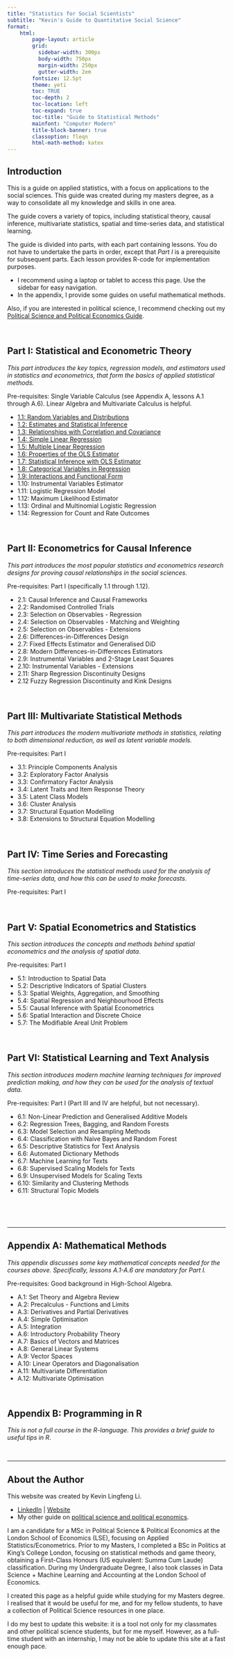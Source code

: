 ```yaml
---
title: "Statistics for Social Scientists"
subtitle: "Kevin's Guide to Quantitative Social Science"
format:
    html:
        page-layout: article
        grid:
          sidebar-width: 300px
          body-width: 750px
          margin-width: 250px
          gutter-width: 2em
        fontsize: 12.5pt
        theme: yeti
        toc: TRUE
        toc-depth: 2
        toc-location: left
        toc-expand: true
        toc-title: "Guide to Statistical Methods"
        mainfont: "Computer Modern"
        title-block-banner: true
        classoption: fleqn
        html-math-method: katex
---
```


## Introduction

This is a guide on applied statistics, with a focus on applications to the social sciences. This guide was created during my masters degree, as a way to consolidate all my knowledge and skills in one area.

The guide covers a variety of topics, including statistical theory, causal inference, multivariate statistics, spatial and time-series data, and statistical learning.

The guide is divided into parts, with each part containing lessons. You do not have to undertake the parts in order, except that *Part I* is a prerequisite for subsequent parts. Each lesson provides R-code for implementation purposes.

-   I recommend using a laptop or tablet to access this page. Use the sidebar for easy navigation.
-   In the appendix, I provide some guides on useful mathematical methods.

Also, if you are interested in political science, I recommend checking out my [Political Science and Political Economics Guide](https://politicalscience.github.io).

<br />

## Part I: Statistical and Econometric Theory

*This part introduces the key topics, regression models, and estimators used in statistics and econometrics, that form the basics of applied statistical methods.*

Pre-requisites: Single Variable Calculus (see Appendix A, lessons A.1 through A.6). Linear Algebra and Multivariate Calculus is helpful.

-   [1.1: Random Variables and Distributions](https://statsnotes.github.io/theory/1.html)
-   [1.2: Estimates and Statistical Inference](https://statsnotes.github.io/theory/2.html)
-   [1.3: Relationships with Correlation and Covariance](https://statsnotes.github.io/theory/3.html)
-   [1.4: Simple Linear Regression](https://statsnotes.github.io/theory/4.html)
-   [1.5: Multiple Linear Regression](https://statsnotes.github.io/theory/5.html)
-   [1.6: Properties of the OLS Estimator](https://statsnotes.github.io/theory/6.html)
-   [1.7: Statistical Inference with OLS Estimator](https://statsnotes.github.io/theory/7.html)
-   [1.8: Categorical Variables in Regression](https://statsnotes.github.io/theory/8.html)
-   [1.9: Interactions and Functional Form](https://statsnotes.github.io/theory/9.html)
-   1.10: Instrumental Variables Estimator
-   1.11: Logistic Regression Model
-   1.12: Maximum Likelihood Estimator
-   1.13: Ordinal and Multinomial Logistic Regression
-   1.14: Regression for Count and Rate Outcomes

<br />

## Part II: Econometrics for Causal Inference

*This part introduces the most popular statistics and econometrics research designs for proving causal relationships in the social sciences.*

Pre-requisites: Part I (specifically 1.1 through 1.12).

-   2.1: Causal Inference and Causal Frameworks
-   2.2: Randomised Controlled Trials
-   2.3: Selection on Observables - Regression
-   2.4: Selection on Observables - Matching and Weighting
-   2.5: Selection on Observables - Extensions
-   2.6: Differences-in-Differences Design
-   2.7: Fixed Effects Estimator and Generalised DiD
-   2.8: Modern Differences-in-Differences Estimators
-   2.9: Instrumental Variables and 2-Stage Least Squares
-   2.10: Instrumental Variables - Extensions
-   2.11: Sharp Regression Discontinuity Designs
-   2.12 Fuzzy Regression Discontinuity and Kink Designs

<br />

## Part III: Multivariate Statistical Methods

*This part introduces the modern multivariate methods in statistics, relating to both dimensional reduction, as well as latent variable models.*

Pre-requisites: Part I

-   3.1: Principle Components Analysis
-   3.2: Exploratory Factor Analysis
-   3.3: Confirmatory Factor Analysis
-   3.4: Latent Traits and Item Response Theory
-   3.5: Latent Class Models
-   3.6: Cluster Analysis
-   3.7: Structural Equation Modelling
-   3.8: Extensions to Structural Equation Modelling

<br />

## Part IV: Time Series and Forecasting

*This section introduces the statistical methods used for the analysis of time-series data, and how this can be used to make forecasts.*

Pre-requisites: Part I

<br />

## Part V: Spatial Econometrics and Statistics

*This section introduces the concepts and methods behind spatial econometrics and the analysis of spatial data*.

Pre-requisites: Part I

-   5.1: Introduction to Spatial Data
-   5.2: Descriptive Indicators of Spatial Clusters
-   5.3: Spatial Weights, Aggregation, and Smoothing
-   5.4: Spatial Regression and Neighbourhood Effects
-   5.5: Causal Inference with Spatial Econometrics
-   5.6: Spatial Interaction and Discrete Choice
-   5.7: The Modifiable Areal Unit Problem

<br />

## Part VI: Statistical Learning and Text Analysis

*This section introduces modern machine learning techniques for improved prediction making, and how they can be used for the analysis of textual data.*

Pre-requisites: Part I (Part III and IV are helpful, but not necessary).

-   6.1: Non-Linear Prediction and Generalised Additive Models
-   6.2: Regression Trees, Bagging, and Random Forests
-   6.3: Model Selection and Resampling Methods
-   6.4: Classification with Naive Bayes and Random Forest
-   6.5: Descriptive Statistics for Text Analysis
-   6.6: Automated Dictionary Methods
-   6.7: Machine Learning for Texts
-   6.8: Supervised Scaling Models for Texts
-   6.9: Unsupervised Models for Scaling Texts
-   6.10: Similarity and Clustering Methods
-   6.11: Structural Topic Models

<br />

<br />

------------------------------------------------------------------------

## Appendix A: Mathematical Methods

*This appendix discusses some key mathematical concepts needed for the courses above. Specifically, lessons A.1-A.6 are mandatory for Part I.*

Pre-requisites: Good background in High-School Algebra.

-   A.1: Set Theory and Algebra Review
-   A.2: Precalculus - Functions and Limits
-   A.3: Derivatives and Partial Derivatives
-   A.4: Simple Optimisation
-   A.5: Integration
-   A.6: Introductory Probability Theory
-   A.7: Basics of Vectors and Matrices
-   A.8: General Linear Systems
-   A.9: Vector Spaces
-   A.10: Linear Operators and Diagonalisation
-   A.11: Multivariate Differentiation
-   A.12: Multivariate Optimisation

<br />

## Appendix B: Programming in R

*This is not a full course in the R-language. This provides a brief guide to useful tips in R*.

<br />

------------------------------------------------------------------------

## About the Author

This website was created by Kevin Lingfeng Li.

-   [LinkedIn](https://www.linkedin.com/in/kevinlingfengli/) \| [Website](https://kevinli03.github.io/)
-   My other guide on [political science and political economics](https://politicalscience.github.io).

I am a candidate for a MSc in Political Science & Political Economics at the London School of Economics (LSE), focusing on Applied Statistics/Econometrics. Prior to my Masters, I completed a BSc in Politics at King’s College London, focusing on statistical methods and game theory, obtaining a First-Class Honours (US equivalent: Summa Cum Laude) classification. During my Undergraduate Degree, I also took classes in Data Science + Machine Learning and Accounting at the London School of Economics.

I created this page as a helpful guide while studying for my Masters degree. I realised that it would be useful for me, and for my fellow students, to have a collection of Political Science resources in one place.

I do my best to update this website: it is a tool not only for my classmates and other political science students, but for me myself. However, as a full-time student with an internship, I may not be able to update this site at a fast enough pace.
